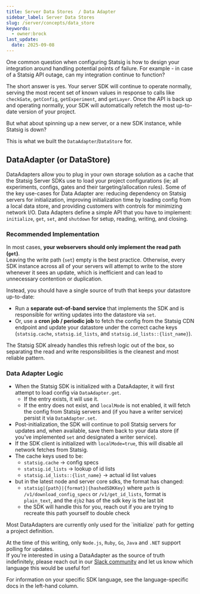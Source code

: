 ```yaml
---
title: Server Data Stores  / Data Adapter
sidebar_label: Server Data Stores
slug: /server/concepts/data_store
keywords:
  - owner:brock
last_update:
  date: 2025-09-08
---
```


One common question when configuring Statsig is how to design your integration around handling potential points of failure. For example - in case of a Statsig API outage, can my integration continue to function?

The short answer is yes. Your server SDK will continue to operate normally, serving the most recent set of known values in response to calls like `checkGate`, `getConfig`, `getExperiment`, and `getLayer`.
Once the API is back up and operating normally, your SDK will automatically refetch the most up-to-date version of your project.

But what about spinning up a new server, or a new SDK instance, while Statsig is down?

This is what we built the `DataAdapter`/`DataStore` for.

## DataAdapter (or DataStore)

DataAdapters allow you to plug in your own storage solution as a cache that the Statsig Server SDKs use to load your project configurations (ie; all experiments, configs, gates and their targeting/allocation rules). Some of the key use-cases for Data Adapter are: reducing dependency on Statsig servers for initialization, improving initialization time by loading config from a local data store, and providing customers with controls for minimizing network I/O. Data Adapters define a simple API that you have to implement: `initialize`, `get`, `set`, and `shutdown` for setup, reading, writing, and closing.

### Recommended Implementation

In most cases, **your webservers should only implement the read path (`get`)**.  
Leaving the write path (`set`) empty is the best practice. Otherwise, every SDK instance across all of your servers will attempt to write to the store whenever it sees an update, which is inefficient and can lead to unnecessary contention or duplication.

Instead, you should have a single source of truth that keeps your datastore up-to-date:

- Run a **separate out-of-band service** that implements the SDK and is responsible for writing updates into the datastore via `set`.
- Or, use a **cron job / periodic job** to fetch the config from the Statsig CDN endpoint and update your datastore under the correct cache keys (`statsig.cache`, `statsig.id_lists`, and `statsig.id_lists::{list_name}`).  

The Statsig SDK already handles this refresh logic out of the box, so separating the read and write responsibilities is the cleanest and most reliable pattern.

### Data Adapter Logic
- When the Statsig SDK is initialized with a DataAdapter, it will first attempt to load config via `DataAdapter.get`.  
  - If the entry exists, it will use it.  
  - If the entry does not exist, and `localMode` is not enabled, it will fetch the config from Statsig servers and (if you have a writer service) persist it via `DataAdapter.set`.  
- Post-initialization, the SDK will continue to poll Statsig servers for updates and, when available, save them back to your data store (if you’ve implemented `set` and designated a writer service).  
- If the SDK client is initialized with `localMode=true`, this will disable all network fetches from Statsig.  
- The cache keys used to be:
  - `statsig.cache` → config specs  
  - `statsig.id_lists` → lookup of id lists  
  - `statsig.id_lists::{list_name}` → actual id list values
- but in the latest node and server core sdks, the format has changed:
  - `statsig|{path}|{format}|{hashedSDKKey}` where `path` is `/v1/download_config_specs` or `/v1/get_id_lists`, format is `plain_text`, and the `djb2` has of the sdk key is the last bit
  - the SDK will handle this for you, reach out if you are trying to recreate this path yourself to double check

<Note>
Most DataAdapters are currently only used for the `initialize` path for getting a project definition.

At the time of this writing, only `Node.js`, `Ruby`, `Go`, `Java` and `.NET` support polling for updates.  
If you're interested in using a DataAdapter as the source of truth indefinitely, please reach out in our [Slack community](https://statsig.com/slack) and let us know which language this would be useful for!
</Info>

For information on your specific SDK language, see the language-specific docs in the left-hand column.
